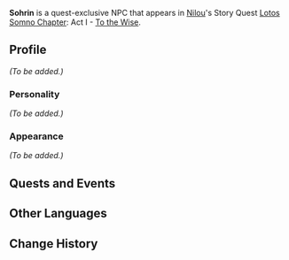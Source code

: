{{Meta
|missing_NPC_profile  = yes
}}
{{Character Infobox
|type             = Quest NPC
|image            = NPC Sohrin.png
|region           = Sumeru
|affiliation      = 
|title            = 
|ancestry         = <!-- Clan/family -->
|father           = 
|mother           = Rekhar
|spouse           = 
|sibling          = Abhi
|child            = 
|relative         = 
|voiceEN          = 
|voiceCN          = 
|voiceJP          = 
}}
'''Sohrin''' is a quest-exclusive NPC that appears in [[Nilou]]'s Story Quest [[Lotos Somno Chapter]]: Act I - [[To the Wise]].
<!--
==Location==
{{subst:#tag:gallery|
NPC Location {{subst:PAGENAME}}.png{{subst:!}}{{subst:PAGENAME}}'s location
NPC Location {{subst:PAGENAME}} Context.png{{subst:!}}Additional context
|captionalign=center
}}
-->
==Profile==
<!--Detailed story/lore information goes here.-->
''(To be added.)''

===Personality===
''(To be added.)''

===Appearance===
<!--Keep appearance section short and concise. Limit to 2 paragraphs with 3-4 sentences each.-->
''(To be added.)''

==Quests and Events==
{{Quests and Events}}
<!--
==Idle Quotes==
{{Dialogue start}}
: {{DIcon|Idle}} {{Tx}}
:: {{A|VO {{subst:PAGENAME}} 01.ogg}} "{{Tx}}"
{{Dialogue end}}

==Dialogue==
{{Dialogue start}}
:'''{{subst:PAGENAME}}:'''
:{{DIcon}}
{{Dialogue end}}
<!--
==Event Dialogue==
===Event Name===
{{Dialogue start}}
:'''{{subst:PAGENAME}}:'''
{{Dialogue end}}

==Trivia==
* 
-->
==Other Languages==
{{Other Languages
|default_hidden = 1
|en      = Sohrin
|zhs     = 索林
|zhs_rm  = Suǒlín
|zht     = 索林
|zht_rm  = Suǒlín
|ja      = ソリン
|ja_rm   = Sorin
|ko      = 소린
|ko_rm   = Sorin
|es      = Sohrin
|fr      = Sohrin
|ru      = Сохрин
|th      = Sohrin
|vi      = Sohrin
|de      = Sohrin
|id      = Sohrin
|pt      = Sohrin
|tr      = Sohrin
|it      = Sohrin
}}

==Change History==
{{Change History|3.1}}
<!--
==References==
{{Reflist}}
-->
